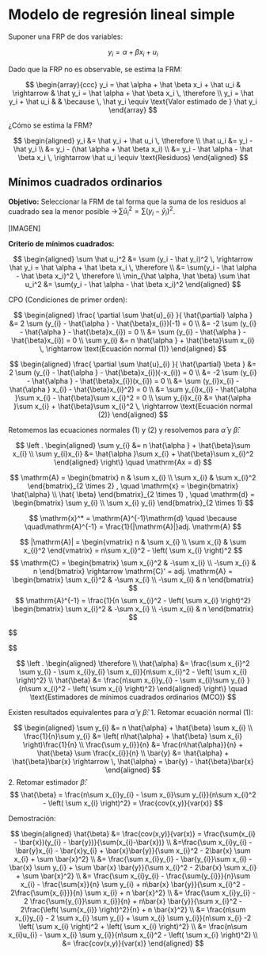 # Modelo de regresión lineal simple

Suponer una FRP de dos variables:

$$
y_i = \alpha + \beta x_i + u_i
$$

Dado que la FRP no es observable, se estima la FRM:

$$
\begin{array}{ccc}
y_i = \hat \alpha + \hat \beta x_i + \hat u_i & \rightarrow & \hat y_i = \hat \alpha + \hat \beta x_i \, \therefore \\
y_i = \hat y_i + \hat u_i & & \because \, \hat y_i \equiv \text{Valor estimado de } \hat y_i
\end{array}
$$

¿Cómo se estima la FRM?

$$
\begin{aligned}
y_i &= \hat y_i + \hat u_i \, \therefore \\
\hat u_i &= y_i - \hat y_i \\
&= y_i - (\hat \alpha + \hat \beta x_i) \\
&= y_i - \hat \alpha - \hat \beta x_i \, \rightarrow \hat u_i \equiv \text{Residuos}
\end{aligned}
$$


## Mínimos cuadrados ordinarios

**Objetivo:** Seleccionar la FRM de tal forma que la suma de los residuos al cuadrado sea la menor posible $\rightarrow \, \sum \hat u_i^2 = \sum (y_i - \hat y_i)^2$.

[IMAGEN]

**Criterio de mínimos cuadrados:**

$$
\begin{aligned}
\sum \hat u_i^2 &= \sum (y_i - \hat y_i)^2 \, \rightarrow \hat y_i = \hat \alpha + \hat \beta x_i \, \therefore \\
&= \sum(y_i - \hat \alpha - \hat \beta x_i)^2 \, \therefore \\
 \min_{\hat \alpha, \hat \beta} \sum \hat u_i^2 &= \sum(y_i - \hat \alpha - \hat \beta x_i)^2
\end{aligned}
$$

CPO (Condiciones de primer orden):

$$
\begin{aligned}
\frac{ \partial \sum \hat{u}_{i} }{ \hat{\partial} \alpha } &= 2 \sum (y_{i} - \hat{\alpha } - \hat{\beta}x_{i})(-1) = 0  \\
&= -2 \sum (y_{i} - \hat{\alpha } - \hat{\beta}x_{i}) = 0 \\
&= \sum (y_{i} - \hat{\alpha } - \hat{\beta}x_{i}) = 0 \\
\sum y_{i} &= n \hat{\alpha } + \hat{\beta}\sum x_{i} \, \rightarrow \text{Ecuación normal (1)}
\end{aligned}
$$

$$
\begin{aligned}
\frac{ \partial \sum \hat{u}_{i} }{ \hat{\partial} \beta } &= 2 \sum (y_{i} - \hat{\alpha } - \hat{\beta}x_{i})(-x_{i}) = 0  \\
&= -2 \sum (y_{i} - \hat{\alpha } - \hat{\beta}x_{i})(x_{i}) = 0 \\
&= \sum (y_{i}x_{i} - \hat{\alpha } x_{i} - \hat{\beta}x_{i}^2) = 0 \\
&= \sum y_{i}x_{i} - \hat{\alpha }\sum x_{i} - \hat{\beta}\sum x_{i}^2 = 0 \\
\sum y_{i}x_{i} &= \hat{\alpha }\sum x_{i} + \hat{\beta}\sum x_{i}^2 \, \rightarrow \text{Ecuación normal (2)}
\end{aligned}
$$

Retomemos las ecuaciones normales $(1)$ y $(2)$ y resolvemos para $\hat \alpha$ y $\hat \beta$:

$$
\left .  
\begin{aligned}  
\sum y_{i} &= n \hat{\alpha } + \hat{\beta}\sum x_{i} \\
\sum y_{i}x_{i} &= \hat{\alpha }\sum x_{i} + \hat{\beta}\sum x_{i}^2 
\end{aligned} 
\right\}  
\quad \mathrm{Ax = d}
$$

$$
\mathrm{A} = 
\begin{bmatrix}
n & \sum x_{i} \\
\sum x_{i} & \sum x_{i}^2
\end{bmatrix}_{2 \times 2}
,
\quad 
\mathrm{x} =
\begin{bmatrix}
\hat{\alpha} \\
\hat{ \beta}
\end{bmatrix}_{2 \times 1}
,
\quad
\mathrm{d} = 
\begin{bmatrix}
\sum y_{i}  \\
\sum x_{i} y_{i}
\end{bmatrix}_{2 \times 1}
$$

$$
\mathrm{x}^* = \mathrm{A}^{-1}\mathrm{d} \quad \because \quad\mathrm{A}^{-1} = \frac{1}{|\mathrm{A}|}adj. \mathrm{A}
$$

$$
|\mathrm{A}| = 
\begin{vmatrix}
n & \sum x_{i} \\
\sum x_{i} & \sum x_{i}^2
\end{vmatrix} = n\sum x_{i}^2 - \left( \sum x_{i} \right)^2
$$
$$
\mathrm{C} = 
\begin{bmatrix}
\sum x_{i}^2 & -\sum x_{i} \\
-\sum x_{i} & n
\end{bmatrix}
\rightarrow
\mathrm{C}' = adj. \mathrm{A} = 
\begin{bmatrix}
\sum x_{i}^2 & -\sum x_{i} \\
-\sum x_{i} & n
\end{bmatrix}
$$
$$
\mathrm{A}^{-1} = \frac{1}{n \sum x_{i}^2 - \left( \sum x_{i} \right)^2} \begin{bmatrix}
\sum x_{i}^2 & -\sum x_{i} \\
-\sum x_{i} & n
\end{bmatrix}
$$

$$
\begin{aligned}

\mathrm{x}^* &= \frac{1}{n\sum x_{i}^2 - \left( \sum x_{i} \right)^2}
\begin{bmatrix}
\sum x_{i}^2 & -\sum x_{i} \\
-\sum x_{i} & n
\end{bmatrix}_{2 \times 2}
\begin{bmatrix}
\sum y_{i} \\
\sum x_{i}y_{i}
\end{bmatrix}_{2 \times 1} \\
&= \frac{1}{n\sum x_{i}^2 - \left( \sum x_{i} \right)^2} 
\begin{bmatrix}
\sum x_{i}^2 \sum y_{i}-\sum x_{i}y_{i}\sum x_{i} \\
n\sum x_{i}y_{i}-\sum x_{i}\sum y_{i}
\end{bmatrix}_{2 \times 1}
\end{aligned}
$$

$$
\left .
\begin{aligned}
\therefore \\
\hat{\alpha} &= \frac{\sum x_{i}^2 \sum y_{i} - \sum x_{i}y_{i} \sum x_{i}}{n\sum x_{i}^2 - \left( \sum x_{i} \right)^2} \\
\hat{\beta} &= \frac{n\sum x_{i}y_{i} - \sum x_{i}\sum y_{i} }{n\sum x_{i}^2 - \left( \sum x_{i} \right)^2}
\end{aligned}
\right\} \quad \text{Estimadores de mínimos cuadrados ordinarios (MCO)}
$$

Existen resultados equivalentes para $\hat{\alpha}$ y $\hat{\beta}$:
1. Retomar ecuación normal (1):

$$
\begin{aligned}
\sum y_{i} &= n \hat{\alpha} + \hat{\beta} \sum x_{i} \\
\frac{1}{n}\sum y_{i} &= \left( n\hat{\alpha} + \hat{\beta} \sum x_{i} \right)\frac{1}{n} \\
\frac{\sum y_{i}}{n} &= \frac{n\hat{\alpha}}{n} + \hat{\beta} \sum \frac{x_{i}}{n} \\
\bar{y} &= \hat{\alpha} + \hat{\beta}\bar{x} \rightarrow \, \hat{\alpha} = \bar{y} - \hat{\beta}\bar{x}
\end{aligned}
$$
2. Retomar estimador $\hat{\beta}$:
$$
\hat{\beta} = \frac{n\sum x_{i}y_{i} - \sum x_{i}\sum y_{i}}{n\sum x_{i}^2 - \left( \sum x_{i} \right)^2} = \frac{cov(x,y)}{var(x)}
$$

Demostración:

$$
\begin{aligned}
\hat{\beta} &= \frac{cov(x,y)}{var(x)} = \frac{\sum(x_{i} - \bar{x})(y_{i} - \bar{y})}{\sum(x_{i}-\bar{x})} \\
&=\frac{\sum x_{i}y_{i} - \bar{y}x_{i} - \bar{x}y_{i} + \bar{x}\bar{y}}{\sum x_{i}^2 - 2\bar{x} \sum x_{i} + \sum \bar{x}^2} \\
&= \frac{\sum x_{i}y_{i} - \bar{y_{i}}\sum x_{i} - \bar{x} \sum y_{i} + \sum \bar{x} \bar{y}}{\sum x_{i}^2 - 2\bar{x} \sum x_{i} + \sum \bar{x}^2} \\
&= \frac{\sum x_{i}y_{i} - \frac{\sum{y_{i}}}{n}\sum x_{i} - \frac{\sum{x}}{n} \sum y_{i} + n\bar{x} \bar{y}}{\sum x_{i}^2 - 2\frac{\sum{x_{i}}}{n} \sum x_{i} + n \bar{x}^2} \\
&= \frac{\sum x_{i}y_{i} - 2 \frac{\sum{y_{i}}\sum x_{i}}{n} + n\bar{x} \bar{y}}{\sum x_{i}^2 - 2\frac{\left( \sum{x_{i}} \right)^2}{n} + n \bar{x}^2} \\
&= \frac{n\sum x_{i}y_{i} - 2 \sum x_{i} \sum y_{i} + \sum x_{i} \sum y_{i}}{n\sum x_{i} -2 \left( \sum x_{i} \right)^2 + \left( \sum x_{i} \right)^2}  \\
&= \frac{n\sum x_{i}u_{i} - \sum x_{i} \sum y_{i}}{n\sum x_{i}^2 - \left( \sum x_{i} \right)^2} \\
&= \frac{cov(x,y)}{var(x)}
\end{aligned}
$$

